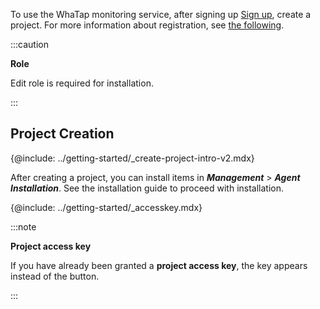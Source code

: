To use the WhaTap monitoring service, after signing up [Sign up](https://www.whatap.io/en/signup/), create a project. For more information about registration, see [the following](../account/account-manage).

:::caution 

**Role**

Edit role is required for installation.

:::

## Project Creation

{@include: ../getting-started/_create-project-intro-v2.mdx}

After creating a project, you can install items in **_Management_** > **_Agent Installation_**. See the installation guide to proceed with installation.

<!-- 프로젝트 진입-생성 1월 11일 서비스 배포 전 업데이트 예정 10일 수정-->

{@include: ../getting-started/_accesskey.mdx} 

:::note

**Project access key**

If you have already been granted a **project access key**, the key appears instead of the button.

:::
